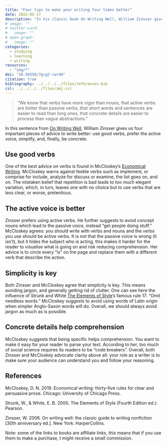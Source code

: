 ```yaml
---
title: "Four tips to make your writing four times better"
date: 2022-05-17
description: "In his classic book On Writing Well, William Zinsser gives four important pieces of advice to write better: use good verbs, prefer the active voice, simplify, and, finally, be concrete."
# image: ""
# twitter-card:
#   image: ""
# open-graph:
#   image: ""
categories:
  - studying
  - learning
  - writing
resources:
  - "img/*"
doi: "10.59350/7gcg2-rwr40"
citation: true
bibliography: ../../../../files/references.bib
csl: ../../../../files/amj.csl
---
```


> “We know that verbs have more vigor than nouns, that active verbs are better than passive verbs, that short words and sentences are easier to read than long ones, that concrete details are easier to process than vague abstractions.”

In this sentence from [On Writing Well](https://uk.bookshop.org/p/books/on-writing-well-the-classic-guide-to-writing-nonfiction-william-zinsser/3014152?ean=9780060891541&next=t&affiliate=7155), William Zinsser gives us four important pieces of advice to write better: use good verbs, prefer the active voice, simplify, and, finally, be concrete.

## Use good verbs

One of the best advice on verbs is found in McCloskey’s [Economical Writing](https://uk.bookshop.org/p/books/economical-writing-third-edition-thirty-five-rules-for-clear-and-persuasive-prose-deirdre-n-mccloskey/2482610?ean=9780226448077&next=t&affiliate=7155). McCloskey warns against feeble verbs such as implement, or comprise for include, analyze for discuss or examine, the list goes on, and on. The mistaken belief that repetition is bad leads to too much elegant variation, which, in turn, leaves one with no choice but to use verbs that are less clear, or worse, pretentious.

## The active voice is better

Zinsser prefers using active verbs. He further suggests to avoid concept nouns which lead to the passive voice, instead “get people doing stuff.” McCloskey agrees: you should write with verbs and nouns and the verbs you use should be active verbs. It is not that the passive voice is wrong (it isn’t), but it hides the subject who is acting, this makes it harder for the reader to visualise what is going on and risk reducing comprehension. Her advice is to circle every “is” on the page and replace them with a different verb that describe the action.

## Simplicity is key

Both Zinsser and McCloskey agree that simplicity is key. This means avoiding jargon, and generally getting rid of clutter. One can see here the influence of Strunk and White [The Elements of Style](https://uk.bookshop.org/p/books/elements-of-style-the-pearson-new-international-edition-william-strunk/4676191?ean=9781292026640&next=t&affiliate=7155)’s famous rule 17: “Omit needless words.” McCloskey suggests to avoid using words of Latin origin when simpler Anglo-Saxon words will do. Overall, we should always avoid jargon as much as is possible.

## Concrete details help comprehension

McCloskey suggests that being specific helps comprehension. You want to make it easy for your reader to parse your text. According to her, too much of social science requires its readers to be “code breakers”.
Overall, both Zinsser and McCloskey advocate clarity above all: your role as a writer is to make sure your audience can understand you and follow your reasoning.

## References

McCloskey, D. N. 2019. Economical writing: thirty-five rules for clear and persuasive prose. Chicago: University of Chicago Press.

Strunk, W., & White, E. B. 2000. The Elements of Style (Fourth Edition ed.): Pearson.

Zinsser, W. 2006. On writing well: the classic guide to writing nonfiction [30th anniversary ed.]. New York: HarperCollins.

Note: some of the links to books are affiliate links, this means that if you use them to make a purchase, I might receive a small commission.